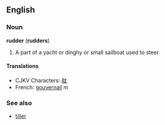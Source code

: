 ==English==
===Noun===
'''rudder''' ('''rudders''')

#{{cattag|nautical}} A part of a yacht or dinghy or small sailboat used to steer

====Translations====
*CJKV Characters: [[舦]]
*French: [[gouvernail]] ''m''

===See also===
*[[tiller]]